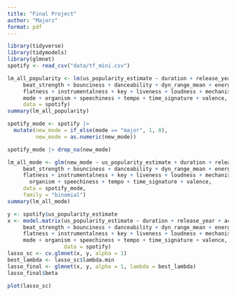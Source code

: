 ```yaml
---
title: "Final Project"
author: "Majorz"
format: pdf
---
```


```r
library(tidyverse)
library(tidymodels)
library(glmnet)
spotify <- read_csv("data/tf_mini.csv")
```

```r
lm_all_popularity <- lm(us_popularity_estimate ~ duration + release_year + acousticness + 
     beat_strength + bounciness + danceability + dyn_range_mean + energy + 
     flatness + instrumentalness + key + liveness + loudness + mechanism + 
     mode + organism + speechiness + tempo + time_signature + valence,
     data = spotify)
summary(lm_all_popularity)
```

```r
spotify_mode <- spotify |>
  mutate(new_mode = if_else(mode == "major", 1, 0), 
         new_mode = as.numeric(new_mode))

spotify_mode |> drop_na(new_mode)

lm_all_mode <- glm(new_mode ~ us_popularity_estimate + duration + release_year + acousticness + 
     beat_strength + bounciness + danceability + dyn_range_mean + energy + 
     flatness + instrumentalness + key + liveness + loudness + mechanism + 
       organism + speechiness + tempo + time_signature + valence,
     data = spotify_mode,
     family = "binomial")
summary(lm_all_mode)
```

```r
y <- spotify$us_popularity_estimate
x <- model.matrix(us_popularity_estimate ~ duration + release_year + acousticness + 
     beat_strength + bounciness + danceability + dyn_range_mean + energy + 
     flatness + instrumentalness + key + liveness + loudness + mechanism + 
     mode + organism + speechiness + tempo + time_signature + valence,
                  data = spotify)
lasso_sc <- cv.glmnet(x, y, alpha = 1)
best_lambda <- lasso_sc$lambda.min
lasso_final <- glmnet(x, y, alpha = 1, lambda = best_lambda)
lasso_final$beta
```

```r
plot(lasso_sc)
```